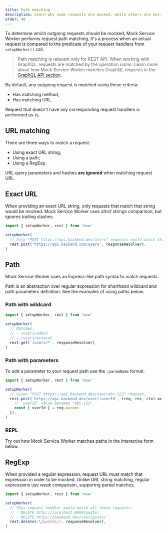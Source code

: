 ```yaml
---
title: Path matching
description: Learn why some requests are mocked, while others are not.
order: 48
---
```


To determine which outgoing requests should be mocked, Mock Service Worker performs request path matching. It's a process when an actual request is compared to the predicate of your request handlers from `setupWorker()` call.

> Path matching is relevant only for REST API. When working with GraphQL, requests are matched by the _operation name_. Learn more about how Mock Service Worker matches GraphQL requests in the [GraphQL API section](/docs/api/graphql).

By default, any outgoing request is matched using these criteria:

- Has matching method;
- Has matching URL.

<Hint>
  Request that doesn't have any corresponding request handlers is performed
  as-is.
</Hint>

## URL matching

There are three ways to match a request:

- Using exact URL string;
- Using a path;
- Using a RegExp.

<Hint mode="warning">
  URL query parameters and hashes <strong>are ignored</strong> when matching
  request URL.
</Hint>

## Exact URL

When providing an exact URL string, only requests that match that string would be mocked. Mock Service Worker uses _strict_ strings comparison, but ignores trailing slashes.

```js showLineNumbers focusedLines=5
import { setupWorker, rest } from 'msw'

setupWorker(
  // Only "POST https://api.backend.dev/users" requests would match this handler
  rest.post('https://api.backend.com/users', responseResolver),
)
```

## Path

Mock Service Worker uses an Express-like path syntax to match requests.

Path is an abstraction over regular expression for shorthand wildcard and path parameters definition. See the examples of using paths below.

### Path with wildcard

```js showLineNumbers focusedLines=7
import { setupWorker, rest } from 'msw'

setupWorker(
  // Matches:
  // - /users/admin
  // - /users/octocat
  rest.get('/users/*', responseResolver),
)
```

### Path with parameters

To add a parameter to your request path use the `:paramName` format.

```js  showLineNumbers focusedLines=5
import { setupWorker, rest } from 'msw'

setupWorker(
  // Given "POST https://api.backend.dev/user/abc-123" request,
  rest.post('https://api.backend.dev/user/:userId', (req, res, ctx) => {
    // `userId` value becomes "abc-123"
    const { userId } = req.params
  }),
)
```

### REPL

Try out how Mock Service Worker matches paths in the interactive form below.

<PathMatchPreview path="/user/:userId" url="/user/0251e7ac" />

## RegExp

When provided a regular expression, request URL must match that expression in order to be mocked. Unlike URL string matching, regular expressions use _weak_ comparison, supportng partial matches.

```js showLineNumbers focusedLines=8
import { setupWorker, rest } from 'msw'

setupWorker(
  // This request handler would match all these requests:
  // - DELETE http://localhost:8080/posts/
  // - DELETE https://backend.dev/user/posts/
  rest.delete(/\/posts\//, responseResolver),
)
```
